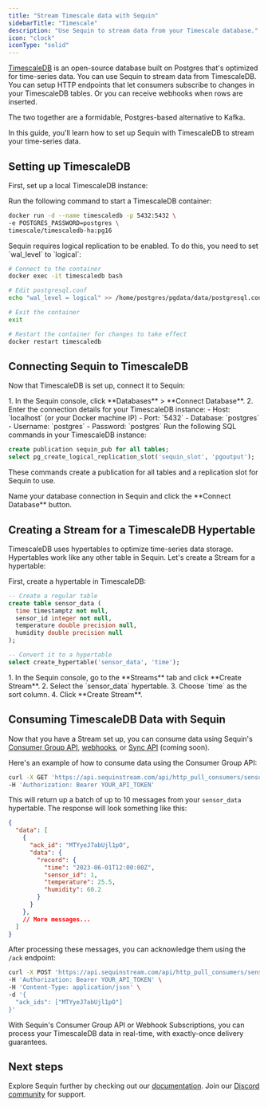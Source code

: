 ```yaml
---
title: "Stream Timescale data with Sequin"
sidebarTitle: "Timescale"
description: "Use Sequin to stream data from your Timescale database."
icon: "clock"
iconType: "solid"
---
```


[TimescaleDB](https://www.timescale.com/) is an open-source database built on Postgres that's optimized for time-series data. You can use Sequin to stream data from TimescaleDB. You can setup HTTP endpoints that let consumers subscribe to changes in your TimescaleDB tables. Or you can receive webhooks when rows are inserted.

The two together are a formidable, Postgres-based alternative to Kafka.

In this guide, you'll learn how to set up Sequin with TimescaleDB to stream your time-series data.

## Setting up TimescaleDB

First, set up a local TimescaleDB instance:

<Steps>
<Step title="Start TimescaleDB container">
Run the following command to start a TimescaleDB container:

```bash
docker run -d --name timescaledb -p 5432:5432 \
-e POSTGRES_PASSWORD=postgres \
timescale/timescaledb-ha:pg16
```
</Step>

<Step title="Configure WAL level">
Sequin requires logical replication to be enabled. To do this, you need to set `wal_level` to `logical`:

```bash
# Connect to the container
docker exec -it timescaledb bash

# Edit postgresql.conf
echo "wal_level = logical" >> /home/postgres/pgdata/data/postgresql.conf

# Exit the container
exit

# Restart the container for changes to take effect
docker restart timescaledb
```
</Step>
</Steps>

## Connecting Sequin to TimescaleDB

Now that TimescaleDB is set up, connect it to Sequin:

<Steps>
<Step title="Connect Sequin to your database">
1. In the Sequin console, click **Databases** > **Connect Database**.
2. Enter the connection details for your TimescaleDB instance:
   - Host: `localhost` (or your Docker machine IP)
   - Port: `5432`
   - Database: `postgres`
   - Username: `postgres`
   - Password: `postgres`
</Step>

<Step title="Create publication and replication slot">
Run the following SQL commands in your TimescaleDB instance:

```sql
create publication sequin_pub for all tables;
select pg_create_logical_replication_slot('sequin_slot', 'pgoutput');
```

These commands create a publication for all tables and a replication slot for Sequin to use.
</Step>

<Step title="Complete the connection">
Name your database connection in Sequin and click the **Connect Database** button.
</Step>
</Steps>

## Creating a Stream for a TimescaleDB Hypertable

TimescaleDB uses hypertables to optimize time-series data storage. Hypertables work like any other table in Sequin. Let's create a Stream for a hypertable:

<Steps>
<Step title="Create a hypertable">
First, create a hypertable in TimescaleDB:

```sql
-- Create a regular table
create table sensor_data (
  time timestamptz not null,
  sensor_id integer not null,
  temperature double precision null,
  humidity double precision null
);

-- Convert it to a hypertable
select create_hypertable('sensor_data', 'time');
```
</Step>

<Step title="Create a Stream in Sequin">
1. In the Sequin console, go to the **Streams** tab and click **Create Stream**.
2. Select the `sensor_data` hypertable.
3. Choose `time` as the sort column.
4. Click **Create Stream**.
</Step>
</Steps>

## Consuming TimescaleDB Data with Sequin

Now that you have a Stream set up, you can consume data using Sequin's [Consumer Group API](/consume/consume-api/overview), [webhooks](/how-sequin-works#webhooks), or [Sync API](/how-sequin-works#sync-api) (coming soon).

Here's an example of how to consume data using the Consumer Group API:

```bash
curl -X GET 'https://api.sequinstream.com/api/http_pull_consumers/sensor_data_consumer/receive?batch_size=10' \
-H 'Authorization: Bearer YOUR_API_TOKEN'
```

This will return up a batch of up to 10 messages from your `sensor_data` hypertable. The response will look something like this:

```json
{
  "data": [
    {
      "ack_id": "MTYyeJ7abUjl1pO",
      "data": {
        "record": {
          "time": "2023-06-01T12:00:00Z",
          "sensor_id": 1,
          "temperature": 25.5,
          "humidity": 60.2
        }
      }
    },
    // More messages...
  ]
}
```

After processing these messages, you can acknowledge them using the `/ack` endpoint:

```bash
curl -X POST 'https://api.sequinstream.com/api/http_pull_consumers/sensor_data_consumer/ack' \
-H 'Authorization: Bearer YOUR_API_TOKEN' \
-H 'Content-Type: application/json' \
-d '{
  "ack_ids": ["MTYyeJ7abUjl1pO"]
}'
```

With Sequin's Consumer Group API or Webhook Subscriptions, you can process your TimescaleDB data in real-time, with exactly-once delivery guarantees.

## Next steps

Explore Sequin further by checking out our [documentation](/how-sequin-works). Join our [Discord community](https://discord.gg/BV8wFXvNtY) for support.